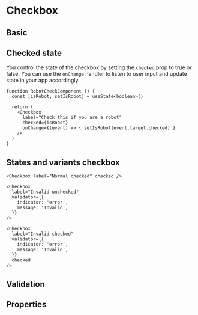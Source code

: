 

<Meta of={CheckboxStories} />

# Checkbox

## Basic

<Canvas>
  <Story of={CheckboxStories.Checkbox} />
</Canvas>

## Checked state

You control the state of the checkbox by setting the `checked` prop to true or false. You can use the `onChange` handler to listen to user input and update state in your app accordingly.

```tsx
function RobotCheckComponent () {
  const [isRobot, setIsRobot] = useState<boolean>()

  return (
    <Checkbox
      label="Check this if you are a robot"
      checked={isRobot}
      onChange={(event) => { setIsRobot(event.target.checked) }
    />
  )
}
```

## States and variants checkbox

<Canvas>
  <form>
    <Checkbox label="Normal unchecked" />

    <Checkbox label="Normal checked" checked />

    <Checkbox
      label="Invalid unchecked"
      validator={{
        indicator: 'error',
        message: 'Invalid',
      }}
    />

    <Checkbox
      label="Invalid checked"
      validator={{
        indicator: 'error',
        message: 'Invalid',
      }}
      checked
    />
  </form>
</Canvas>

## Validation

<Canvas>
  <Checkbox
    label="Invalid checked"
    validator={{
      indicator: 'error',
      message: 'Error',
    }}
    checked
  />
</Canvas>

## Properties

<Controls />
